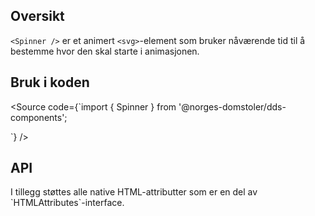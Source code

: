 
<Meta title="Design system/Spinner/API" component={Spinner} />

<ComponentLinkRow
  docsHref="https://design.domstol.no/987b33f71/p/37e415-spinner/b/7539bc"
  githubHref="https://github.com/domstolene/designsystem/tree/master/components/src/components/Spinner"
/>

## Oversikt

`<Spinner />` er et animert `<svg>`-element som bruker nåværende tid til å bestemme hvor den skal starte i animasjonen.

## Bruk i koden

<Source code={`import { Spinner } from '@norges-domstoler/dds-components';

<Spinner />
`} />

## API

<ArgsTable story={PRIMARY_STORY} />
I tillegg støttes alle native HTML-attributter som er en del av `HTMLAttributes<HTMLSVGElement>`-interface.
